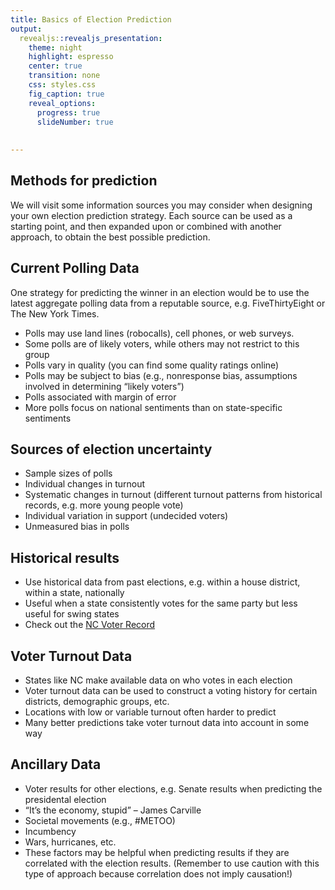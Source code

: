```yaml
---
title: Basics of Election Prediction
output: 
  revealjs::revealjs_presentation:
    theme: night
    highlight: espresso
    center: true
    transition: none
    css: styles.css
    fig_caption: true
    reveal_options:
      progress: true
      slideNumber: true
      
  
---
```


## Methods for prediction

We will visit some information sources you may consider when designing your own election prediction strategy. Each source can be used as a starting point, and then expanded upon or combined with another approach, to obtain the best possible prediction.

## Current Polling Data

One strategy for predicting the winner in an election would be to use the latest aggregate polling data from a reputable source, e.g. FiveThirtyEight or The New York Times. 

- Polls may use land lines (robocalls), cell phones, or web surveys.
- Some polls are of likely voters, while others may not restrict to this group
- Polls vary in quality (you can find some quality ratings online)
- Polls may be subject to bias (e.g., nonresponse bias, assumptions involved in determining "likely voters")
- Polls associated with margin of error
- More polls focus on national sentiments than on state-specific sentiments

## Sources of election uncertainty

- Sample sizes of polls
- Individual changes in turnout
- Systematic changes in turnout (different turnout patterns from historical records, e.g. more young people vote)
- Individual variation in support (undecided voters)
- Unmeasured bias in polls


## Historical results

- Use historical data from past elections, e.g. within a house district, within a state, nationally
- Useful when a state consistently votes for the same party but less useful for swing states
- Check out the [NC Voter Record](https://dl.ncsbe.gov/?prefix=data/) 

## Voter Turnout Data

- States like NC make available data on who votes in each election
- Voter turnout data can be used to construct a voting history for certain districts, demographic groups, etc.
- Locations with low or variable turnout often harder to predict
- Many better predictions take voter turnout data into account in some way


## Ancillary Data

- Voter results for other elections, e.g. Senate results when predicting the presidental election
- "It's the economy, stupid" -- James Carville
- Societal movements (e.g., \#METOO)
- Incumbency
- Wars, hurricanes, etc.
- These factors may be helpful when predicting results if they are  correlated with the election results. (Remember to use caution with this type of approach because correlation does not imply causation!)
